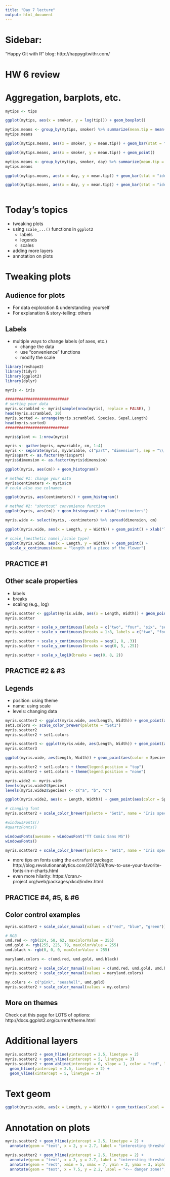 ```yaml
---
title: "Day 7 lecture"
output: html_document
---
```


# Sidebar:

"Happy Git with R" blog: http://happygitwithr.com/

# HW 6 review

# Aggregation, barplots, etc.

```r
mytips <- tips

ggplot(mytips, aes(x = smoker, y = log(tip))) + geom_boxplot()

mytips.means <- group_by(mytips, smoker) %>% summarize(mean.tip = mean(tip))
mytips.means

ggplot(mytips.means, aes(x = smoker, y = mean.tip)) + geom_bar(stat = "identity")

ggplot(mytips.means, aes(x = smoker, y = mean.tip)) + geom_point()

mytips.means <- group_by(mytips, smoker, day) %>% summarize(mean.tip = mean(tip))
mytips.means

ggplot(mytips.means, aes(x = day, y = mean.tip)) + geom_bar(stat = "identity", aes(fill = smoker))

ggplot(mytips.means, aes(x = day, y = mean.tip)) + geom_bar(stat = "identity", aes(fill = smoker), position = "dodge")



```

# Today's topics
  - tweaking plots
  - using `scale_...()` functions in `ggplot2`
    - labels
    - legends
    - scales
  - adding more layers
  - annotation on plots

# Tweaking plots

##  Audience for plots
  - For data exploration & understanding: yourself
  - For explanation & story-telling: others
  
## Labels
  - multiple ways to change labels (of axes, etc.)
    - change the data
    - use "convenience" functions
    - modify the scale

```r
library(reshape2)
library(tidyr)
library(ggplot2)
library(dplyr)

myris <- iris

############################
# sorting your data
myris.scrambled <- myris[sample(nrow(myris), replace = FALSE), ]
head(myris.scrambled, 20)
myris.sorted <- arrange(myris.scrambled, Species, Sepal.Length)
head(myris.sorted)
############################

myris$plant <- 1:nrow(myris)

myris <- gather(myris, myvariable, cm, 1:4)
myris <- separate(myris, myvariable, c("part", "dimension"), sep = "\\.")
myris$part <- as.factor(myris$part)
myris$dimension <- as.factor(myris$dimension)

ggplot(myris, aes(cm)) + geom_histogram()

# method #1: change your data
myris$centimeters <- myris$cm
# could also use colnames

ggplot(myris, aes(centimeters)) + geom_histogram()

# method #2: "shortcut" convenience function
ggplot(myris, aes(cm)) + geom_histogram() + xlab("centimeters")

myris.wide <- select(myris, -centimeters) %>% spread(dimension, cm)

ggplot(myris.wide, aes(x = Length, y = Width)) + geom_point() + xlab("length of the part") + ylab("width of the part")

# scale_[aesthetic name]_[scale type]
ggplot(myris.wide, aes(x = Length, y = Width)) + geom_point() + 
  scale_x_continuous(name = "length of a piece of the flower")

```

## PRACTICE #1

## Other scale properties
  - labels
  - breaks
  - scaling (e.g., log)

```r
myris.scatter <- ggplot(myris.wide, aes(x = Length, Width)) + geom_point()
myris.scatter

myris.scatter + scale_x_continuous(labels = c("two", "four", "six", "seven", "eight"), breaks = c(2, 4, 6, 7, 8))
myris.scatter + scale_x_continuous(breaks = 1:8, labels = c("two", "four", "six", "eight", "red", "green", "up", "down"), name = "weird length")

myris.scatter + scale_x_continuous(breaks = seq(1, 8, .3))
myris.scatter + scale_y_continuous(breaks = seq(0, 5, .25))

myris.scatter + scale_x_log10(breaks = seq(0, 8, 2))

```

## PRACTICE #2 & #3

## Legends
  - position: using theme
  - name: using scale
  - levels: changing data

```r
myris.scatter2 <- ggplot(myris.wide, aes(Length, Width)) + geom_point(aes(color = Species), size = 4)
set1.colors <- scale_color_brewer(palette = "Set1")
myris.scatter2 
myris.scatter2 + set1.colors

myris.scatter3 <- ggplot(myris.wide, aes(Length, Width)) + geom_point(aes(color = Species, shape = Species), size = 4)
myris.scatter3

ggplot(myris.wide, aes(Length, Width)) + geom_point(aes(color = Species, shape = part), size = 4)

myris.scatter2 + set1.colors + theme(legend.position = "top")
myris.scatter2 + set1.colors + theme(legend.position = "none")

myris.wide2 <- myris.wide
levels(myris.wide2$Species)
levels(myris.wide2$Species) <- c("a", "b", "c")

ggplot(myris.wide2, aes(x = Length, Width)) + geom_point(aes(color = Species), size = 4) + set1.colors

# changing font
myris.scatter2 + scale_color_brewer(palette = "Set1", name = "Iris species") + theme(text = element_text(family = "serif", size = 20))

#windowsFonts()
#quartzFonts()

windowsFonts(awesome = windowsFont("TT Comic Sans MS"))
windowsFonts()

myris.scatter2 + scale_color_brewer(palette = "Set1", name = "Iris species") + theme(text = element_text(family = "awesome", size = 20))

```

- more tips on fonts using the `extrafont` package: http://blog.revolutionanalytics.com/2012/09/how-to-use-your-favorite-fonts-in-r-charts.html
- even more hilarity: https://cran.r-project.org/web/packages/xkcd/index.html

## PRACTICE #4, #5, & #6

## Color control examples

```r
myris.scatter2 + scale_color_manual(values = c("red", "blue", "green"))

# RGB
umd.red <- rgb(224, 58, 62, maxColorValue = 255)
umd.gold <- rgb(255, 225, 79, maxColorValue = 255)
umd.black <- rgb(0, 0, 0, maxColorValue = 255)

maryland.colors <- c(umd.red, umd.gold, umd.black)

myris.scatter2 + scale_color_manual(values = c(umd.red, umd.gold, umd.black))
myris.scatter2 + scale_color_manual(values = maryland.colors)

my.colors <- c("pink", "seashell", umd.gold)
myris.scatter2 + scale_color_manual(values = my.colors)

```

## More on themes

Check out this page for LOTS of options: http://docs.ggplot2.org/current/theme.html

# Additional layers

```r
myris.scatter2 + geom_hline(yintercept = 2.5, linetype = 2)
myris.scatter2 + geom_vline(xintercept = 5, linetype = 3)
myris.scatter2 + geom_abline(intercept = 0, slope = 1, color = "red", linetype = 2) + 
  geom_hline(yintercept = 2.5, linetype = 2) +
  geom_vline(xintercept = 5, linetype = 3)

```

# Text geom

```r
ggplot(myris.wide, aes(x = Length, y = Width)) + geom_text(aes(label = plant))

```


# Annotation on plots

```r
myris.scatter2 + geom_hline(yintercept = 2.5, linetype = 2) + 
  annotate(geom = "text", x = 2, y = 2.7, label = "interesting threshold")

myris.scatter2 + geom_hline(yintercept = 2.5, linetype = 2) + 
  annotate(geom = "text", x = 2, y = 2.7, label = "interesting threshold") +
  annotate(geom = "rect", xmin = 5, xmax = 7, ymin = 2, ymax = 3, alpha = .5) +
  annotate(geom = "text", x = 7.5, y = 2.2, label = "<-- danger zone!", color = "red")

```


